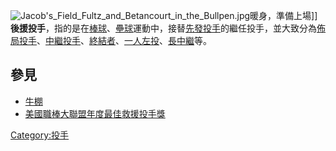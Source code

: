 [[File:Jacob's_Field_Fultz_and_Betancourt_in_the_Bullpen.jpg|thumb]]暖身，準備上場]]
'''後援投手'''，指的是在[[棒球|棒球]]、[[壘球|壘球]]運動中，接替[[先發投手|先發投手]]的繼任投手，並大致分為[[佈局投手|佈局投手]]、[[中繼投手|中繼投手]]、[[終結者_(棒球)|終結者]]、[[一人左投|一人左投]]、[[長中繼|長中繼]]等。



==參見==
*[[牛棚_(棒球)|牛棚]]
*[[美國職棒大聯盟年度最佳救援投手獎|美國職棒大聯盟年度最佳救援投手獎]]

{{Baseball pitcher}}
{{Baseball Positions}}
{{棒球小作品}}
[[Category:投手|Category:投手]]